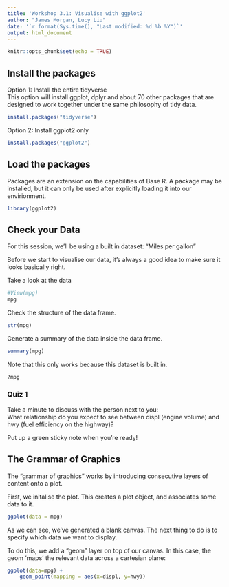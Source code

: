 ```yaml
---
title: 'Workshop 3.1: Visualise with ggplot2'
author: "James Morgan, Lucy Liu"
date: '`r format(Sys.time(), "Last modified: %d %b %Y")`'
output: html_document
---
```


```r
knitr::opts_chunk$set(echo = TRUE)
```

## Install the packages

Option 1: Install the entire tidyverse  
This option will install ggplot, dplyr and about 70 other packages that are designed to work together under the same philosophy of tidy data.

```r
install.packages("tidyverse")
```

Option 2: Install ggplot2 only
```r
install.packages("ggplot2")
```

## Load the packages

Packages are an extension on the capabilities of Base R. A package may be installed, but it can only be used after explicitly loading it into our envirionment.  
```r
library(ggplot2)
```

## Check your Data
For this session, we'll be using a built in dataset: "Miles per gallon"

Before we start to visualise our data, it's always a good idea to make sure it looks basically right.

Take a look at the data
```r
#View(mpg)
mpg
```

Check the structure of the data frame.
```r
str(mpg)
```

Generate a summary of the data inside the data frame.
```r
summary(mpg)
```

Note that this only works because this dataset is built in.
```r
?mpg
```

### Quiz 1

Take a minute to discuss with the person next to you:  
What relationship do you expect to see between displ (engine volume) and hwy (fuel efficiency on the highway)?

Put up a green sticky note when you're ready!

## The Grammar of Graphics
The "grammar of graphics" works by introducing consecutive layers of content onto a plot.

First, we initalise the plot. This creates a plot object, and associates some data to it.
```r
ggplot(data = mpg)
```

As we can see, we've generated a blank canvas. The next thing to do is to specify which data we want to display.

To do this, we add a "geom" layer on top of our canvas. In this case, the geom 'maps' the relevant data across a cartesian plane:

```r
ggplot(data=mpg) +
    geom_point(mapping = aes(x=displ, y=hwy))
```

